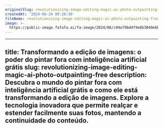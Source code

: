 ```yaml
---
originalSlug: revolutionizing-image-editing-magic-ai-photo-outpainting-free
createdAt: '2024-06-24 09:20:30'
fileName: revolutionizing-image-editing-magic-ai-photo-outpainting-free.mdx
image: >-
  https://public-image.fafafa.ai/fa-image/2024/06/c94e79bd4f9e8b3049ebb3fde13695cd.jpeg
---
```



---
title: Transformando a edição de imagens: o poder do pintar fora com inteligência artificial grátis
slug: revolutionizing-image-editing-magic-ai-photo-outpainting-free
description: Descubra o mundo do pintar fora com inteligência artificial grátis e como ele está transformando a edição de imagens. Explore a tecnologia inovadora que permite realçar e estender facilmente suas fotos, mantendo a continuidade do conteúdo.
---